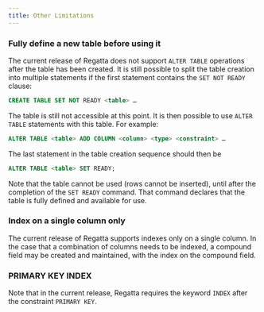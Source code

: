 ---
title: Other Limitations
---

### Fully define a new table before using it
The current release of Regatta does not support `ALTER TABLE` operations after the table has been created.  It is still possible to split the table creation into multiple statements if the first statement contains the `SET NOT READY` clause:

```sql
CREATE TABLE SET NOT READY <table> …
```

The table is still not accessible at this point. It is then possible to use `ALTER TABLE` statements with this table.  For example:

```sql
ALTER TABLE <table> ADD COLUMN <column> <type> <constraint> …
```

The last statement in the table creation sequence should then be 

```sql
ALTER TABLE <table> SET READY;
```

Note that the table cannot be used (rows cannot be inserted), until after the completion of the `SET READY` command.  That command declares that the table is fully defined and available for use.

### Index on a single column only

The current release of Regatta supports indexes only on a single column.  In the case that a combination of columns needs to be indexed, a compound field may be created and maintained, with the index on the compound field.

### PRIMARY KEY INDEX
Note that in the current release, Regatta requires the keyword `INDEX` after the constraint `PRIMARY KEY`.